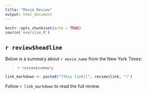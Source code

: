 ```yaml
---
title: "Movie Review"
output: html_document
---
```


```r
knitr::opts_chunk$set(echo = TRUE)
source('exercise.R')
```

## `r review$headline`

Below is a summary about `r movie_name` from the New York Times:

> `r review$summary`

```r
link_markdown <- paste0("[this link](", review$link, ")")
```

Follow `r link_markdown` to read the full review.
